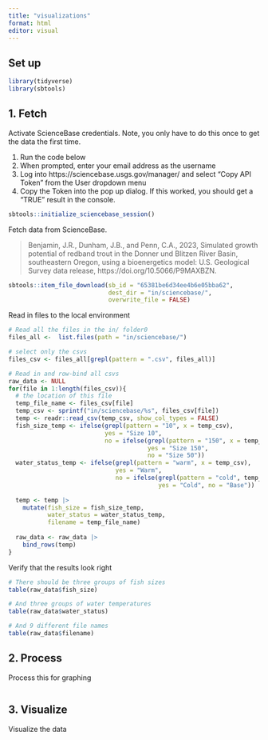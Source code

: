 ```yaml
---
title: "visualizations"
format: html
editor: visual
---
```


## Set up

```r

library(tidyverse)
library(sbtools)

```

## 1. Fetch

Activate ScienceBase credentials. Note, you only have to do this once to get the data the first time.

1. Run the code below
2. When prompted, enter your email address as the username
3. Log into https://sciencebase.usgs.gov/manager/ and select "Copy API Token" from the User dropdown menu
4. Copy the Token into the pop up dialog. If this worked, you should get a "TRUE" result in the console.

```r
sbtools::initialize_sciencebase_session()
```

Fetch data from ScienceBase.

> Benjamin, J.R., Dunham, J.B., and Penn, C.A., 2023, Simulated growth potential of redband trout in the Donner und Blitzen River Basin, southeastern Oregon, using a bioenergetics model: U.S. Geological Survey data release, https://doi.org/10.5066/P9MAXBZN.

```r
sbtools::item_file_download(sb_id = "65381be6d34ee4b6e05bba62",
                            dest_dir = "in/sciencebase/",
                            overwrite_file = FALSE)

```

Read in files to the local environment

```r
# Read all the files in the in/ folder0
files_all <-  list.files(path = "in/sciencebase/")

# select only the csvs
files_csv <- files_all[grepl(pattern = ".csv", files_all)]

# Read in and row-bind all csvs
raw_data <- NULL
for(file in 1:length(files_csv)){
  # the location of this file 
  temp_file_name <- files_csv[file]
  temp_csv <- sprintf("in/sciencebase/%s", files_csv[file])
  temp <- readr::read_csv(temp_csv, show_col_types = FALSE)
  fish_size_temp <- ifelse(grepl(pattern = "10", x = temp_csv), 
                           yes = "Size 10",
                           no = ifelse(grepl(pattern = "150", x = temp_csv),
                                       yes = "Size 150",
                                       no = "Size 50"))
  water_status_temp <- ifelse(grepl(pattern = "warm", x = temp_csv),
                              yes = "Warm", 
                              no = ifelse(grepl(pattern = "cold", temp_csv),
                                          yes = "Cold", no = "Base"))
  
  temp <- temp |>
    mutate(fish_size = fish_size_temp,
           water_status = water_status_temp,
           filename = temp_file_name)
  
  raw_data <- raw_data |>
    bind_rows(temp)
}
```

Verify that the results look right

```r
# There should be three groups of fish sizes
table(raw_data$fish_size)

# And three groups of water temperatures
table(raw_data$water_status)

# And 9 different file names
table(raw_data$filename)

```


## 2. Process

Process this for graphing

```r


```

## 3. Visualize

Visualize the data

```r


```
